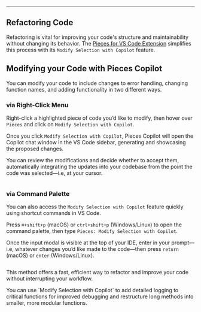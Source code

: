 ***

## Refactoring Code

Refactoring is vital for improving your code's structure and maintainability without changing its behavior. The <a target="_blank" href="https://marketplace.visualstudio.com/items?itemName=MeshIntelligentTechnologiesInc.pieces-vscode">Pieces for VS Code Extension</a> simplifies this process with its `Modify Selection with Copilot` feature.

## Modifying your Code with Pieces Copilot

You can modify your code to include changes to error handling, changing function names, and adding functionality in two different ways.

### via Right-Click Menu

Right-click a highlighted piece of code you’d like to modify, then hover over `Pieces` and click on `Modify Selection with Copilot`.

Once you click `Modify Selection with Copilot`, Pieces Copilot will open the Copilot chat window in the VS Code sidebar, generating and showcasing the proposed changes.

You can review the modifications and decide whether to accept them, automatically integrating the updates into your codebase from the point the code was selected—i.e, at your cursor.

<Image src="https://storage.googleapis.com/hashnode_product_documentation_assets/vs_code_extension_assets/pieces_copilot/refactoring/modify_selection.gif" alt="" align="center" fullwidth="true" />

### via Command Palette

You can also access the `Modify Selection with Copilot` feature quickly using shortcut commands in VS Code.

Press `⌘+shift+p` (macOS) or `ctrl+shift+p` (Windows/Linux) to open the command palette, then type `Pieces: Modify Selection with Copilot`.

Once the input modal is visible at the top of your IDE, enter in your prompt—i.e, whatever changes you’d like made to the code—then press `return` (macOS) or `enter` (Windows/Linux).

<Image src="https://cdn.hashnode.com/res/hashnode/image/upload/v1732739726856/596f060f-437e-4d6f-bdeb-132ab57ff444.png" alt="" align="center" fullwidth="true" />

This method offers a fast, efficient way to refactor and improve your code without interrupting your workflow.

<Callout type="tip">
  You can use `Modify Selection with Copilot` to add detailed logging to critical functions for improved debugging and restructure long methods into smaller, more modular functions.
</Callout>

